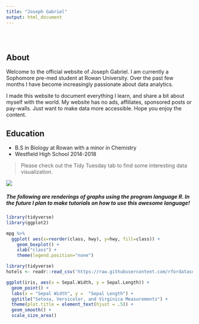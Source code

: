 ```yaml
---
title: "Joseph Gabriel"
output: html_document
---
```


<style type="text/css">
.title {
  display: none;
}

#getting-started img {
  margin-right: 10px;
}

</style>

<div class="row" style="padding-top: 30px;">
<div class="col-sm-6">

## **About**

Welcome to the official website of Joseph Gabriel. I am currently a Sophomore pre-med student at Rowan University. Over the past few months I have become increasingly passionate about data analytics. 

I made this website to document everything I learn, and share a bit about myself with the world. My website has no ads, affiliates, sponsored posts or pay-walls. Just want to make data more accessible. Hope you enjoy the content. 




## Education 

  * B.S in Biology at Rowan with a minor in Chemistry
  * Westfield High School 2014-2018





> Please check out the Tidy Tuesday tab to find some interesting data visualization.


</div>
<div class="col-sm-6">


<a href = "">
![](images/logo.png)
</a>
</div>


##### The following are renderings of graphs using the program language R. In the future I plan to make tutorials on how to use this awesome language! 

```r
library(tidyverse)
library(ggplot2)
```


```r

mpg %>%
  ggplot( aes(x=reorder(class, hwy), y=hwy, fill=class)) + 
    geom_boxplot() +
    xlab("class") +
    theme(legend.position="none") 


```


```r
library(tidyverse)
hotels <- readr::read_csv('https://raw.githubusercontent.com/rfordatascience/tidytuesday/master/data/2020/2020-02-11/hotels.csv')
```

```r


ggplot(iris, aes(x = Sepal.Width, y = Sepal.Length)) +
  geom_point() + 
  labs(x = "Sepal Width", y =  "Sepal Length") + 
  ggtitle("Setosa, Versicolor, and Virginica Measurements") + 
  theme(plot.title = element_text(hjust = .5)) + 
  geom_smooth() +
  scale_size_area() 



```

